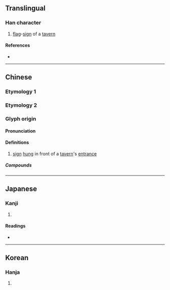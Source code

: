{{also|簾}}
{{character info/new}}
==Translingual==

===Han character===
{{Han char|rn=50|rad=巾|as=05|sn=8|four=30227|canj=JCLB|ids=⿱穴巾}}

# [[flag]]-[[sign]] of a [[tavern]]

====References====
* {{Han ref|kx=0330.030|dkj=08851|dj=0635.220|hdz=10735.080|uh=5E18|ud=24088|bh=A9A9|bd=43433}}

----

==Chinese==
{{attention|zh|please check}}

===Etymology 1===
{{zh-see|簾}}

===Etymology 2===
{{zh-forms}}

===Glyph origin===
{{Han etym}}

====Pronunciation====
{{zh-pron
|m=lián
|c=lim4
|mn=
|mc=y
|oc=y
|cat=n
}}

====Definitions====
{{zh-hanzi}}

# [[sign]] [[hung]] in front of a [[tavern]]'s [[entrance]]

=====Compounds=====
{{zh-der|布帘|帘子|帘布|帘幕|窗帘|酒帘|酒帘子|門帘|青帘}}

----

==Japanese==

===Kanji===
{{ja-kanji|grade=|rs=巾05}}

# {{defn|lang=ja|sort=巾05}}

====Readings====
* {{ja-readings|on=[[れん]] (ren), [[しん]] (shin), [[じん]] (jin), [[よう]] (yō)|kun=[[さけばた]] (sakebata)}}

----

==Korean==

===Hanja===
{{ko-hanja|hangeul=[[렴]]|rv=ryeom|mr=ryŏm}}

# {{defn|lang=ko|sort=巾05}}